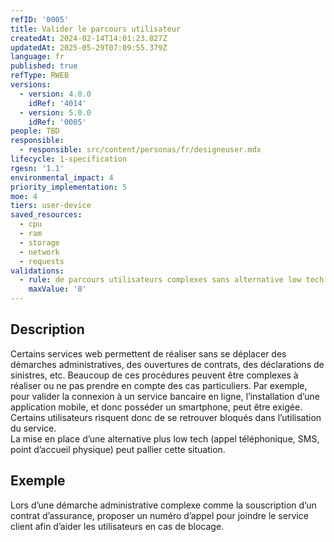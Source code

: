 ```yaml
---
refID: '0005'
title: Valider le parcours utilisateur
createdAt: 2024-02-14T14:01:23.827Z
updatedAt: 2025-05-29T07:09:55.379Z
language: fr
published: true
refType: RWEB
versions:
  - version: 4.0.0
    idRef: '4014'
  - version: 5.0.0
    idRef: '0005'
people: TBD
responsible:
  - responsible: src/content/personas/fr/designeuser.mdx
lifecycle: 1-specification
rgesn: '1.1'
environmental_impact: 4
priority_implementation: 5
moe: 4
tiers: user-device
saved_resources:
  - cpu
  - ram
  - storage
  - network
  - requests
validations:
  - rule: de parcours utilisateurs complexes sans alternative low tech
    maxValue: '0'
---
```


## Description

Certains services web permettent de réaliser sans se déplacer des démarches administratives, des ouvertures de contrats, des déclarations de sinistres, etc. Beaucoup de ces procédures peuvent être complexes à réaliser ou ne pas prendre en compte des cas particuliers.
Par exemple, pour valider la connexion à un service bancaire en ligne, l’installation d’une application mobile, et donc posséder un smartphone, peut être exigée. Certains utilisateurs risquent donc de se retrouver bloqués dans l’utilisation du service.\
La mise en place d’une alternative plus low tech (appel téléphonique, SMS, point d’accueil physique) peut pallier cette situation.

## Exemple

Lors d’une démarche administrative complexe comme la souscription d’un contrat d’assurance, proposer un numéro d’appel pour joindre le service client afin d’aider les utilisateurs en cas de blocage.
